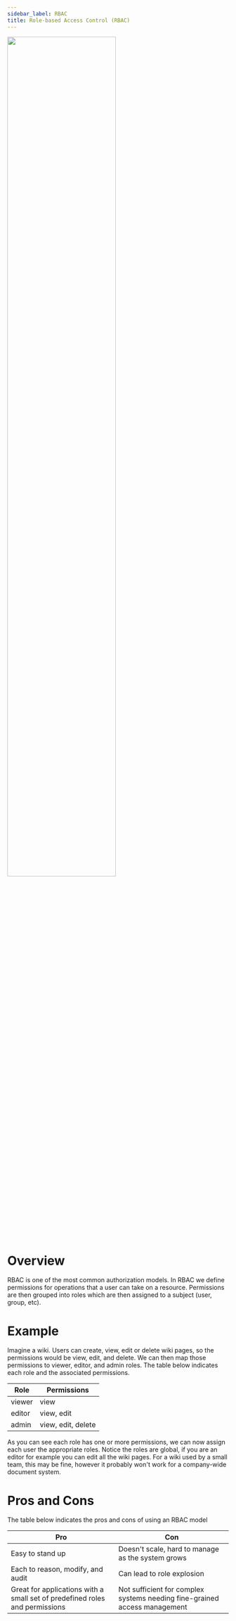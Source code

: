 ```yaml
---
sidebar_label: RBAC
title: Role-based Access Control (RBAC)
---
```

<img width="70%" src="https://cdn.sanity.io/images/4gqsq44z/production/aa78dc75f19e5457619010ade8697534acefc507-801x554.png"/>

# Overview
RBAC is one of the most common authorization models. In RBAC we define permissions for operations that a user can take on a resource. Permissions are then grouped into roles which are then assigned to a subject (user, group, etc). 

# Example
Imagine a wiki. Users can create, view, edit or delete wiki pages, so the permissions would be view, edit, and delete. We can then map those permissions to viewer, editor, and admin roles. The table below indicates each role and the associated permissions.

| Role   | Permissions |
| ------ | ----------- |
| viewer | view        |
| editor | view, edit  |
| admin  | view, edit, delete |

As you can see each role has one or more permissions, we can now assign each user the appropriate roles. Notice the roles are global, if you are an editor for example you can edit all the wiki pages. For a wiki used by a small team, this may be fine, however it probably won't work for a company-wide document system. 

# Pros and Cons
The table below indicates the pros and cons of using an RBAC model

| Pro             | Con            |
| --------------- | -------------- |
| Easy to stand up | Doesn't scale, hard to manage as the system grows |
| Each to reason, modify, and audit | Can lead to role explosion |
| Great for applications with a small set of predefined roles and permissions | Not sufficient for complex systems needing fine-grained access management | 
